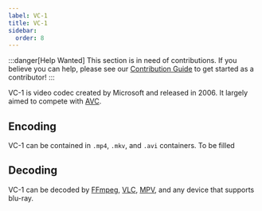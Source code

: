 ```yaml
---
label: VC-1
title: VC-1
sidebar:
  order: 8
---
```


:::danger[Help Wanted]
This section is in need of contributions. If you believe you can help, please see our [Contribution Guide](../contribution-guide.mdx) to get started as a contributor!
:::

VC-1 is video codec created by Microsoft and released in 2006. It largely aimed to compete with [AVC](../video/AVC.mdx).

## Encoding

VC-1 can be contained in `.mp4`, `.mkv`, and `.avi` containers.
To be filled

## Decoding

VC-1 can be decoded by [FFmpeg](../utilities/ffmpeg.mdx), [VLC](../video-players.mdx), [MPV](../video-players.mdx), and any device that supports blu-ray.
